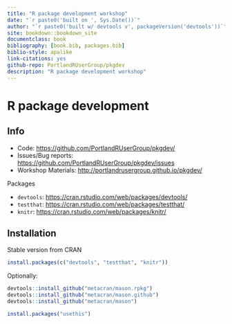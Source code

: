 ```yaml
--- 
title: "R package development workshop"
date: "`r paste0('built on ', Sys.Date())`"
author: "`r paste0('built w/ devtools v', packageVersion('devtools'))`"
site: bookdown::bookdown_site
documentclass: book
bibliography: [book.bib, packages.bib]
biblio-style: apalike
link-citations: yes
github-repo: PortlandRUserGroup/pkgdev
description: "R package development workshop"
---
```


# R package development

## Info

* Code: <https://github.com/PortlandRUserGroup/pkgdev/>
* Issues/Bug reports: <https://github.com/PortlandRUserGroup/pkgdev/issues>
* Workshop Materials: <http://portlandrusergroup.github.io/pkgdev/>

Packages

* `devtools`: <https://cran.rstudio.com/web/packages/devtools/>
* `testthat`: <https://cran.rstudio.com/web/packages/testthat/>
* `knitr`: <https://cran.rstudio.com/web/packages/knitr/>

## Installation

Stable version from CRAN

```r
install.packages(c("devtools", "testthat", "knitr"))
```

Optionally:

```r
devtools::install_github("metacran/mason.rpkg")
devtools::install_github("metacran/mason.github")
devtools::install_github("metacran/mason")

install.packages("usethis")
```
